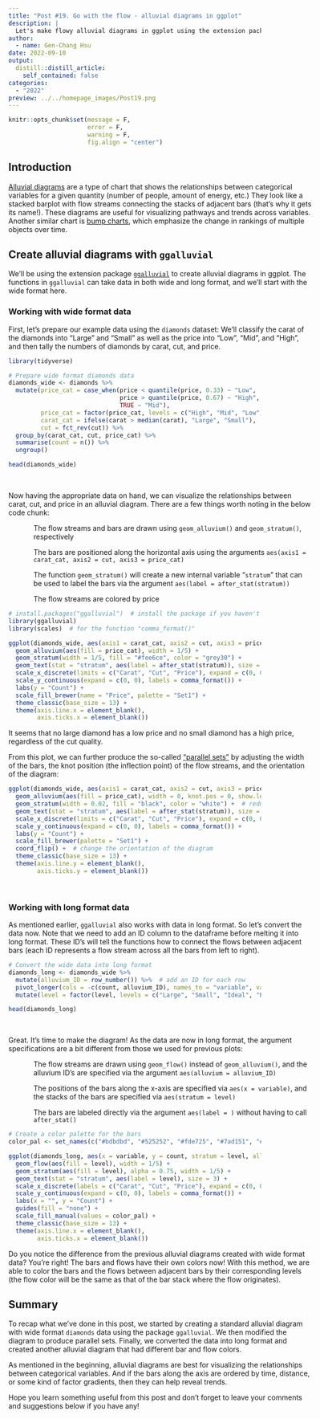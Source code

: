 ```yaml
---
title: "Post #19. Go with the flow - alluvial diagrams in ggplot"
description: |
  Let's make flowy alluvial diagrams in ggplot using the extension package `ggalluvial`!
author:
  - name: Gen-Chang Hsu
date: 2022-09-10
output:
  distill::distill_article:
    self_contained: false
categories:
  - "2022"
preview: ../../homepage_images/Post19.png
---
```


<!-- Webpage style -->
<style>
d-article a {
    color: #2780e3 !important;
    border-bottom: none !important;
}

d-article a:hover {
    color: #2780e3 !important;
    border-bottom: 2px solid !important;
}

d-byline {
    margin-left: -10% !important;
}

d-title {
    margin-left: -10%;
}

d-title h1{
    font-size: 45px;
    width: 130%;
}

d-article {
    margin-left: -10%;
}

p {
    width: 120%;
}

d-article h2 {
    width: 120%;
}

d-article h3 {
  width: 120%;
  font-size: 28px;
}

div.article-footer{
    width: 120%;
}

d-article div.sourceCode { 
    width: 120% !important;
}

d-article pre { 
    width: 120% !important;
}

div.l-body {
    width: 120% !important;
}

div.l-body img {
    margin-right: 20% !important;
}

</style>

```r
knitr::opts_chunk$set(message = F, 
                      error = F, 
                      warning = F,
                      fig.align = "center")

```

<!-- Start of the article -->

## Introduction

[Alluvial diagrams](https://en.wikipedia.org/wiki/Alluvial_diagram) are a type of chart that shows the relationships between categorical variables for a given quantity (number of people, amount of energy, etc.) They look like a stacked barplot with flow streams connecting the stacks of adjacent bars (that's why it gets its name!). These diagrams are useful for visualizing pathways and trends across variables. Another similar chart is [bump charts](https://genchanghsu.github.io/ggGallery/posts/2022-08-01-post-18-bump-charts-with-ggplot/), which emphasize the change in rankings of multiple objects over time. 

## Create alluvial diagrams with `ggalluvial`

We'll be using the extension package [`ggalluvial`](https://corybrunson.github.io/ggalluvial/) to create alluvial diagrams in ggplot. The functions in `ggalluvial` can take data in both wide and long format, and we'll start with the wide format here. 

### Working with wide format data

First, let's prepare our example data using the `diamonds` dataset: We'll classify the carat of the diamonds into "Large" and "Small" as well as the price into "Low", "Mid", and "High", and then tally the numbers of diamonds by carat, cut, and price.

```r
library(tidyverse)

# Prepare wide format diamonds data
diamonds_wide <- diamonds %>% 
  mutate(price_cat = case_when(price < quantile(price, 0.33) ~ "Low",
                               price > quantile(price, 0.67) ~ "High",
                               TRUE ~ "Mid"),
         price_cat = factor(price_cat, levels = c("High", "Mid", "Low")),
         carat_cat = ifelse(carat > median(carat), "Large", "Small"),
         cut = fct_rev(cut)) %>% 
  group_by(carat_cat, cut, price_cat) %>%
  summarise(count = n()) %>% 
  ungroup()

head(diamonds_wide)

```

<br>

Now having the appropriate data on hand, we can visualize the relationships between carat, cut, and price in an alluvial diagram. There are a few things worth noting in the below code chunk:

<span id = "aa" style="display: block; margin-top: 0px; margin-left: 50px">The flow streams and bars are drawn using `geom_alluvium()` and `geom_stratum()`, respectively</span>

<span id = "bb" style="display: block; margin-top: 5px; margin-left: 50px">The bars are positioned along the horizontal axis using the arguments `aes(axis1 = carat_cat, axis2 = cut, axis3 = price_cat)`</span>

<span id = "cc" style="display: block; margin-top: 5px; margin-left: 50px">The function `geom_stratum()` will create a new internal variable "`stratum`" that can be used to label the bars via the argument `aes(label = after_stat(stratum))`</span>

<span id = "dd" style="display: block; margin-top: 5px; margin-left: 50px">The flow streams are colored by price</span>

<style>

d-article p span#aa:before { 
  content: "(1) "; 
  display: inline-block;
  margin-left: -1.5em;
  margin-right: 0.3em;
}

d-article p span#bb:before { 
  content: "(2) "; 
  display: inline-block;
  margin-left: -1.5em;
  margin-right: 0.3em;
}

d-article p span#cc:before { 
  content: "(3) "; 
  display: inline-block;
  margin-left: -1.5em;
  margin-right: 0.3em;
}

d-article p span#dd:before { 
  content: "(3) "; 
  display: inline-block;
  margin-left: -1.5em;
  margin-right: 0.3em;
}

d-article table.lightable-paper {
  margin-bottom: 0px; 
}

</style>

```r
# install.packages("ggalluvial")  # install the package if you haven't
library(ggalluvial)
library(scales)  # for the function "comma_format()"

ggplot(diamonds_wide, aes(axis1 = carat_cat, axis2 = cut, axis3 = price_cat, y = count)) +
  geom_alluvium(aes(fill = price_cat), width = 1/5) +
  geom_stratum(width = 1/5, fill = "#fee6ce", color = "grey30") +
  geom_text(stat = "stratum", aes(label = after_stat(stratum)), size = 2.5) +
  scale_x_discrete(limits = c("Carat", "Cut", "Price"), expand = c(0, 0.2)) +
  scale_y_continuous(expand = c(0, 0), labels = comma_format()) + 
  labs(y = "Count") + 
  scale_fill_brewer(name = "Price", palette = "Set1") + 
  theme_classic(base_size = 13) + 
  theme(axis.line.x = element_blank(),
        axis.ticks.x = element_blank())

```

It seems that no large diamond has a low price and no small diamond has a high price, regardless of the cut quality.

From this plot, we can further produce the so-called ["parallel sets"](https://dataforvisualization.com/charts/parallel-sets-plot/) by adjusting the width of the bars, the knot position (the inflection point) of the flow streams, and the orientation of the diagram:

```r
ggplot(diamonds_wide, aes(axis1 = carat_cat, axis2 = cut, axis3 = price_cat, y = count)) +
  geom_alluvium(aes(fill = price_cat), width = 0, knot.pos = 0, show.legend = F) +  # knot.pos = 0 generates straight flow streams
  geom_stratum(width = 0.02, fill = "black", color = "white") +  # reduce the bar width to create thick lines
  geom_text(stat = "stratum", aes(label = after_stat(stratum)), size = 2.5, nudge_x = 0.05) +
  scale_x_discrete(limits = c("Carat", "Cut", "Price"), expand = c(0, 0.1)) +
  scale_y_continuous(expand = c(0, 0), labels = comma_format()) + 
  labs(y = "Count") + 
  scale_fill_brewer(palette = "Set1") + 
  coord_flip() +  # change the orientation of the diagram
  theme_classic(base_size = 13) + 
  theme(axis.line.y = element_blank(),
        axis.ticks.y = element_blank())

```

<br>

### Working with long format data

As mentioned earlier, `ggalluvial` also works with data in long format. So let's convert the data now. Note that we need to add an ID column to the dataframe before melting it into long format. These ID's will tell the functions how to connect the flows between adjacent bars (each ID represents a flow stream across all the bars from left to right).

```r
# Convert the wide data into long format
diamonds_long <- diamonds_wide %>%
  mutate(alluvium_ID = row_number()) %>%  # add an ID for each row
  pivot_longer(cols = -c(count, alluvium_ID), names_to = "variable", values_to = "level") %>% 
  mutate(level = factor(level, levels = c("Large", "Small", "Ideal", "Premium", "Very Good", "Good", "Fair", "High", "Mid", "Low")))  # adjust the level order for later plotting

head(diamonds_long)
```

<br>

Great. It's time to make the diagram! As the data are now in long format, the argument specifications are a bit different from those we used for previous plots:

<span id = "aaa" style="display: block; margin-top: 0px; margin-left: 50px">The flow streams are drawn using `geom_flow()` instead of `geom_alluvium()`, and the alluvium ID's are specified via the argument `aes(alluvium = alluvium_ID)`</span>

<span id = "bbb" style="display: block; margin-top: 5px; margin-left: 50px">The positions of the bars along the x-axis are specified via `aes(x = variable)`, and the stacks of the bars are specified via `aes(stratum = level)`</span>

<span id = "ccc" style="display: block; margin-top: 5px; margin-left: 50px">The bars are labeled directly via the argument `aes(label = )` without having to call `after_stat()`</span>

<style>

d-article p span#aaa:before { 
  content: "(1) "; 
  display: inline-block;
  margin-left: -1.5em;
  margin-right: 0.3em;
}

d-article p span#bbb:before { 
  content: "(2) "; 
  display: inline-block;
  margin-left: -1.5em;
  margin-right: 0.3em;
}

d-article p span#ccc:before { 
  content: "(3) "; 
  display: inline-block;
  margin-left: -1.5em;
  margin-right: 0.3em;
}

d-article table.lightable-paper {
  margin-bottom: 0px; 
}

</style>

```r
# Create a color palette for the bars
color_pal <- set_names(c("#bdbdbd", "#525252", "#fde725", "#7ad151", "#22a884", "#2a788e", "#414487", "#e41a1c", "#377eb8", "#4daf4a"), nm = levels(diamonds_long$level))

ggplot(diamonds_long, aes(x = variable, y = count, stratum = level, alluvium = alluvium_ID)) +
  geom_flow(aes(fill = level), width = 1/5) +
  geom_stratum(aes(fill = level), alpha = 0.75, width = 1/5) +
  geom_text(stat = "stratum", aes(label = level), size = 3) +
  scale_x_discrete(labels = c("Carat", "Cut", "Price"), expand = c(0, 0.2)) +
  scale_y_continuous(expand = c(0, 0), labels = comma_format()) + 
  labs(x = "", y = "Count") +
  guides(fill = "none") + 
  scale_fill_manual(values = color_pal) +
  theme_classic(base_size = 13) + 
  theme(axis.line.x = element_blank(),
        axis.ticks.x = element_blank())

```

Do you notice the difference from the previous alluvial diagrams created with wide format data? You're right! The bars and flows have their own colors now! With this method, we are able to color the bars and the flows between adjacent bars by their corresponding levels (the flow color will be the same as that of the bar stack where the flow originates).

## Summary

To recap what we've done in this post, we started by creating a standard alluvial diagram with wide format `diamonds` data using the package `ggalluvial`. We then modified the diagram to produce parallel sets. Finally, we converted the data into long format and created another alluvial diagram that had different bar and flow colors.

As mentioned in the beginning, alluvial diagrams are best for visualizing the relationships between categorical variables. And if the bars along the axis are ordered by time, distance, or some kind of factor gradients, then they can help reveal trends.

Hope you learn something useful from this post and don't forget to leave your comments and suggestions below if you have any!


